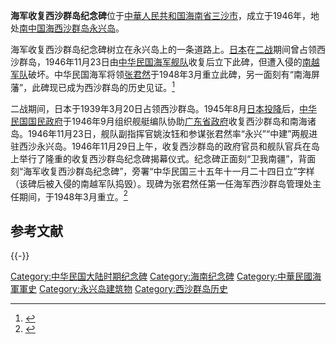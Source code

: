 '''海军收复西沙群岛纪念碑'''位于[[中華人民共和国|中華人民共和国]][[海南省|海南省]][[三沙市|三沙市]]，成立于1946年，地处[[南中国海|南中国海]][[西沙群岛|西沙群岛]][[永兴岛|永兴岛]]。

海军收复西沙群岛纪念碑树立在永兴岛上的一条道路上。[[日本|日本]]在[[二战|二战]]期间曾占领西沙群岛，1946年11月23日由[[中华民国海军|中华民国海军]][[舰队|舰队]]收复后立下此碑，但遭入侵的[[南越军队|南越军队]]破坏。中华民国海军将领[[张君然|张君然]]于1948年3月重立此碑，另一面刻有“南海屏藩”，此碑现已成为西沙群岛的历史见证。<ref>{{Cite web |url= http://news.ifeng.com/gundong/detail_2013_03/11/22966279_0.shtml |title= 细数西沙永兴岛的纪念碑、纪念墙和历史遗迹 |date= 2013年3月11日 |publisher= 《[[南海网|南海网]]》 |language= 中文 |accessdate= 2013年3月11日 |quote=  |archive-date= 2014年1月1日 |archive-url= https://web.archive.org/web/20140101033308/http://news.ifeng.com/gundong/detail_2013_03/11/22966279_0.shtml |dead-url= no }}</ref>

二战期间，日本于1939年3月20日占领西沙群岛。1945年8月[[日本投降|日本投降]]后，[[中华民国国民政府|中华民国国民政府]]于1946年9月组织舰艇编队协助[[广东省政府|广东省政府]]收复西沙群岛和南海诸岛。1946年11月23日，舰队副指挥官姚汝钰和参谋张君然率“永兴”“中建”两舰进驻西沙永兴岛。1946年11月29日上午，收复西沙群岛的政府官员和舰队官兵在岛上举行了隆重的收复西沙群岛纪念碑揭幕仪式。纪念碑正面刻“卫我南疆”，背面刻“海军收复西沙群岛纪念碑”，旁署“中华民国三十五年十一月二十四日立”字样（该碑后被入侵的南越军队捣毁）。现碑为张君然任第一任海军西沙群岛管理处主任期间，于1948年3月重立。<ref>{{Cite web |url= http://news.163.com/12/0505/17/80OOTQIP00014JB5.html |title= 西沙:纪念碑见证中华民国收复西沙群岛和南海诸岛 |date= 2012年5月5日 |publisher= 《[[新华网|新华网]]》 |language= 中文 |accessdate= 2012年5月5日 |quote=  |archive-date= 2017年2月2日 |archive-url= https://web.archive.org/web/20170202073958/http://news.163.com/12/0505/17/80OOTQIP00014JB5.html |dead-url= no }}</ref>

== 参考文献 ==
{{Reflist}}

{{-}}
{{永兴岛}}
{{西沙群岛}}

[[Category:中华民国大陆时期纪念碑|Category:中华民国大陆时期纪念碑]]
[[Category:海南纪念碑|Category:海南纪念碑]]
[[Category:中華民國海軍軍史|Category:中華民國海軍軍史]]
[[Category:永兴岛建筑物|Category:永兴岛建筑物]]
[[Category:西沙群岛历史|Category:西沙群岛历史]]